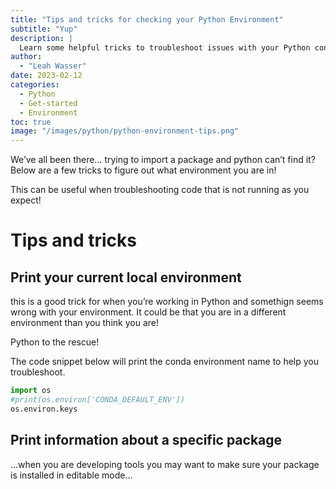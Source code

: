 ```yaml
---
title: "Tips and tricks for checking your Python Environment"
subtitle: "Yup"
description: |
  Learn some helpful tricks to troubleshoot issues with your Python conda environment."
author: 
  - "Leah Wasser"
date: 2023-02-12
categories:
  - Python
  - Get-started
  - Environment
toc: true  
image: "/images/python/python-environment-tips.png"
---
```


We've all been there... trying to import a package and python can't find it?
Below are a few tricks to figure out what environment you are in!

This can be useful when troubleshooting code that is not running as you 
expect!

# Tips and tricks

## Print your current local environment 

this is a good trick for when you're working in Python and somethign seems 
wrong with your environment. It could be that you are in a different environment
than you think you are!

Python to the rescue!

The code snippet below will print the conda environment name to help you 
troubleshoot. 

```python
import os
#print(os.environ['CONDA_DEFAULT_ENV'])
os.environ.keys
```

## Print information about a specific package 

...when you are developing tools you may want to make sure your package is installed in editable mode...